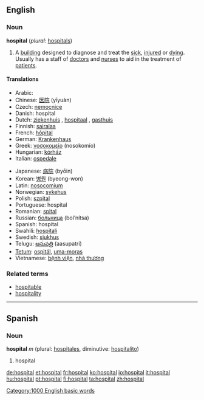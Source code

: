 ==English==

===Noun===
{{wikipedia}}
'''hospital''' (''plural:'' [[hospitals]])

#A [[building]] designed to diagnose and treat the [[sick]], [[injured]] or [[dying]]. Usually has a staff of [[doctor]]s and [[nurse]]s to aid in the treatment of [[patient]]s.

====Translations====
{{top}}
*Arabic: {{ARchar|[[مستشفى]]}} {{Unicode|(mustášfa)}} {{f}}
*Chinese: [[医院]] (yīyuàn)
*Czech: [[nemocnice]]
*Danish: hospital
*Dutch: [[ziekenhuis]] {{n}}, [[hospitaal]] {{n}}, [[gasthuis]] {{n}}
*Finnish: [[sairalaa]]
*French: [[hôpital]] {{m}}
*German: [[Krankenhaus]] {{n}}
*Greek: [[νοσοκομείο]] (nosokomío)
*Hungarian: [[kórház]]
*Italian: [[ospedale]] {{m}}
{{mid}}
*Japanese: [[病院]] (byōin)
*Korean: [[병원]] (byeong-won)
*Latin: [[nosocomium]]
*Norwegian: [[sykehus]]
*Polish: [[szpital]] {{m}}
*Portuguese: hospital {{m}}
*Romanian: [[spital]] {{n}}
*Russian: [[больница]] (bol’nítsa) {{f}}
*Spanish: hospital {{m}}
*Swahili: [[hospitali]]
*Swedish: [[sjukhus]]
*Telugu: [[ఆసుపత్రి]] (aasupatri)
*[[Tetum]]: [[ospitál]], [[uma-moras]]
*Vietnamese: [[bệnh viện]], [[nhà thương]]
{{bottom}}

===Related terms===
*[[hospitable]]
*[[hospitality]]

----
==Spanish==

===Noun===
'''hospital''' ''m'' (plural: [[hospitales]], diminutive: [[hospitalito]])
# hospital

[[Category:1000 English basic words]]

[[de:hospital]]
[[et:hospital]]
[[fr:hospital]]
[[ko:hospital]]
[[io:hospital]]
[[it:hospital]]
[[hu:hospital]]
[[pt:hospital]]
[[fi:hospital]]
[[ta:hospital]]
[[zh:hospital]]